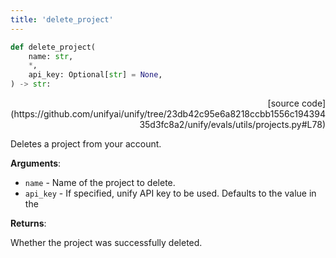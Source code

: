 ```yaml
---
title: 'delete_project'
---
```


```python
def delete_project(
    name: str,
    *,
    api_key: Optional[str] = None,
) -> str:
```

<p align="right">[source code](https://github.com/unifyai/unify/tree/23db42c95e6a8218ccbb1556c19439435d3fc8a2/unify/evals/utils/projects.py#L78)</p>

Deletes a project from your account.

**Arguments**:

- `name` - Name of the project to delete.
- `api_key` - If specified, unify API key to be used. Defaults to the value in the



**Returns**:

Whether the project was successfully deleted.